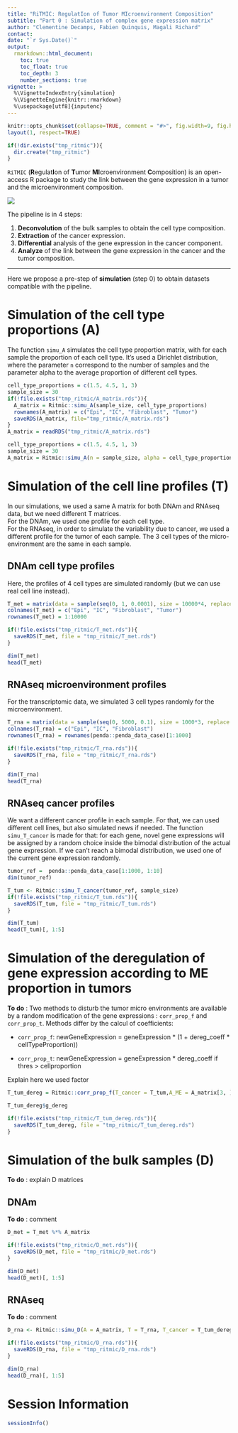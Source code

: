 ```yaml
---
title: "RiTMIC: RegulatIon of Tumor MIcroenvironment Composition"
subtitle: "Part 0 : Simulation of complex gene expression matrix"
author: "Clementine Decamps, Fabien Quinquis, Magali Richard"
contact: 
date: "`r Sys.Date()`"
output: 
  rmarkdown::html_document:
    toc: true
    toc_float: true
    toc_depth: 3
    number_sections: true
vignette: >
  %\VignetteIndexEntry{simulation}
  %\VignetteEngine{knitr::rmarkdown}
  %\usepackage[utf8]{inputenc}
---
```


```r
knitr::opts_chunk$set(collapse=TRUE, comment = "#>", fig.width=9, fig.height=6, eval=TRUE, echo=TRUE, results="verbatim", dpi=75)
layout(1, respect=TRUE)

if(!dir.exists("tmp_ritmic")){
  dir.create("tmp_ritmic")
}
```

`RiTMIC` (**R**egulat**I**on of **T**umor **MI**croenvironment **C**omposition) is an open-access R package to study the link between the gene expression in a tumor and the microenvironment composition.  

![](images/pipeline_ritmic.png)

The pipeline is in 4 steps:  

1. **Deconvolution** of the bulk samples to obtain the cell type composition.
2. **Extraction** of the cancer expression.
3. **Differential** analysis of the gene expression in the cancer component.
4. **Analyze** of the link between the gene expression in the cancer and the tumor composition.

---

Here we propose a pre-step of **simulation** (step 0) to obtain datasets compatible with the pipeline.

# Simulation of the cell type proportions (A)

The function `simu_A` simulates the cell type proportion matrix, with for each sample the proportion of each cell type. It's used a Dirichlet distribution, where the parameter `n` correspond to the number of samples and the parameter alpha to the average proportion of different cell types.

```r
cell_type_proportions = c(1.5, 4.5, 1, 3)
sample_size = 30
if(!file.exists("tmp_ritmic/A_matrix.rds")){
  A_matrix = Ritmic::simu_A(sample_size, cell_type_proportions)
  rownames(A_matrix) = c("Epi", "IC", "Fibroblast", "Tumor")
  saveRDS(A_matrix, file="tmp_ritmic/A_matrix.rds")
}
A_matrix = readRDS("tmp_ritmic/A_matrix.rds")
```

```r
cell_type_proportions = c(1.5, 4.5, 1, 3)
sample_size = 30
A_matrix = Ritmic::simu_A(n = sample_size, alpha = cell_type_proportions)
```

# Simulation of the cell line profiles (T)

In our simulations, we used a same A matrix for both DNAm and RNAseq data, but we need different T matrices.  
For the DNAm, we used one profile for each cell type.  
For the RNAseq, in order to simulate the variability due to cancer, we used a different profile for the tumor of each sample. The 3 cell types of the micro-environment are the same in each sample.

## DNAm cell type profiles

Here, the profiles of 4 cell types are simulated randomly (but we can use real cell line instead).

```r
T_met = matrix(data = sample(seq(0, 1, 0.0001), size = 10000*4, replace = T), nrow = 10000, ncol = 4)
colnames(T_met) = c("Epi", "IC", "Fibroblast", "Tumor")
rownames(T_met) = 1:10000

if(!file.exists("tmp_ritmic/T_met.rds")){
  saveRDS(T_met, file = "tmp_ritmic/T_met.rds")
}

dim(T_met)
head(T_met)
```


## RNAseq microenvironment profiles

For the transcriptomic data, we simulated 3 cell types randomly for the microenvironment.

```r
T_rna = matrix(data = sample(seq(0, 5000, 0.1), size = 1000*3, replace = T), nrow = 1000, ncol = 3)
colnames(T_rna) = c("Epi", "IC", "Fibroblast")
rownames(T_rna) = rownames(penda::penda_data_case)[1:1000]

if(!file.exists("tmp_ritmic/T_rna.rds")){
  saveRDS(T_rna, file = "tmp_ritmic/T_rna.rds")
}

dim(T_rna)
head(T_rna)
```

## RNAseq cancer profiles

We want a different cancer profile in each sample. For that, we can used different cell lines, but also simulated news if needed. The function `simu_T_cancer` is made for that: for each gene, novel gene expressions will be assigned by a random choice inside the bimodal distribution of the actual gene expression. If we can't reach a bimodal distribution, we used one of the current gene expression randomly.

```r
tumor_ref =  penda::penda_data_case[1:1000, 1:10]
dim(tumor_ref)

T_tum <- Ritmic::simu_T_cancer(tumor_ref, sample_size)
if(!file.exists("tmp_ritmic/T_tum.rds")){
  saveRDS(T_tum, file = "tmp_ritmic/T_tum.rds")
}

dim(T_tum)
head(T_tum)[, 1:5]
```

# Simulation of the deregulation of gene expression according to ME proportion in tumors

**To do** : Two methods to disturb the tumor micro environments are available by a random modification of the gene expressions  :  `corr_prop_f` and `corr_prop_t`.
Methods differ by the calcul of coefficients:

- `corr_prop_f`: newGeneExpression = geneExpression \* (1 + dereg_coeff \* cellTypeProportion))

- `corr_prop_t`: newGeneExpression = geneExpression \* dereg_coeff if thres > cellproportion

Explain here we used factor 


```r
T_tum_dereg = Ritmic::corr_prop_f(T_cancer = T_tum,A_ME = A_matrix[3, ], G = 50, dereg_coeff = 10)

T_tum_dereg$g_dereg

if(!file.exists("tmp_ritmic/T_tum_dereg.rds")){
  saveRDS(T_tum_dereg, file = "tmp_ritmic/T_tum_dereg.rds")
}
```

# Simulation of the bulk samples (D)

**To do** : explain D matrices

## DNAm

**To do** : comment

```r
D_met = T_met %*% A_matrix

if(!file.exists("tmp_ritmic/D_met.rds")){
  saveRDS(D_met, file = "tmp_ritmic/D_met.rds")
}

dim(D_met)
head(D_met)[, 1:5]
```

## RNAseq

**To do** : comment

```r
D_rna <- Ritmic::simu_D(A = A_matrix, T = T_rna, T_cancer = T_tum_dereg, noise = F)

if(!file.exists("tmp_ritmic/D_rna.rds")){
  saveRDS(D_rna, file = "tmp_ritmic/D_rna.rds")
}

dim(D_rna)
head(D_rna)[, 1:5]
```


# Session Information

```r
sessionInfo()
```